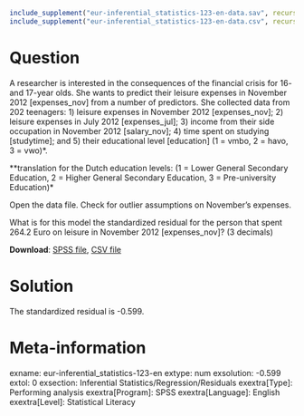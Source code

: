 ```r
include_supplement("eur-inferential_statistics-123-en-data.sav", recursive = TRUE)
include_supplement("eur-inferential_statistics-123-en-data.csv", recursive = TRUE)
```

Question
========
A researcher is interested in the consequences of the financial crisis for 16- and 17-year olds. She wants to predict their leisure expenses in November 2012 [expenses_nov] from a number of predictors. She collected data from 202 teenagers: 1) leisure expenses in November 2012 [expenses_nov]; 2) leisure expenses in July 2012 [expenses_jul]; 3) income from their side occupation in November 2012 [salary_nov]; 4) time spent on studying [studytime]; and 5) their educational level [education] (1 = vmbo, 2 = havo, 3 = vwo)*.

**translation for the Dutch education levels: (1 = Lower General Secondary Education, 2 = Higher General Secondary Education, 3 = Pre-university Education)*

Open the data file. Check for outlier assumptions on November's expenses.

What is for this model the standardized residual for the person that spent 264.2 Euro on leisure in November 2012 [expenses_nov]? (3 decimals)

**Download**: [SPSS file](eur-inferential_statistics-123-en-data.sav), [CSV file](eur-inferential_statistics-123-en-data.csv)


Solution
========
The standardized residual is -0.599.


Meta-information
================
exname: eur-inferential_statistics-123-en
extype: num
exsolution: -0.599
extol: 0
exsection: Inferential Statistics/Regression/Residuals
exextra[Type]: Performing analysis
exextra[Program]: SPSS
exextra[Language]: English
exextra[Level]: Statistical Literacy
